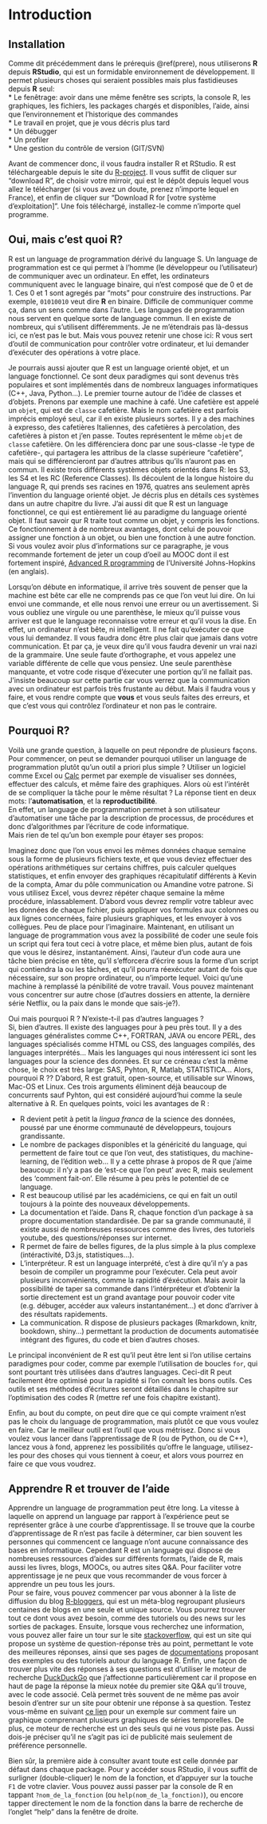 # Introduction {#intro}  
## Installation  
Comme dit précédemment dans le prérequis \@ref(prere), nous utiliserons **R** depuis **RStudio**, qui est un formidable environnement de développement. Il permet plusieurs choses qui seraient possibles mais plus fastidieuses depuis **R** seul:  
* Le fenêtrage: avoir dans une même fenêtre ses scripts, la console R, les graphiques, les fichiers, les packages chargés et disponibles, l'aide, ainsi que l'environnement et l'historique des commandes  
* Le travail en projet, que je vous décris plus tard  
* Un débugger  
* Un profiler  
* Une gestion du contrôle de version (GIT/SVN)  

Avant de commencer donc, il vous faudra installer R et RStudio. R est téléchargeable depuis le site du [R-project](https://www.r-project.org/). Il vous suffit de cliquer sur "download R", de choisir votre mirroir, qui est le dépôt depuis lequel vous allez le télécharger (si vous avez un doute, prenez n'importe lequel en France), et enfin de cliquer sur "Download R for [votre système d'exploitation]".
Une fois téléchargé, installez-le comme n'importe quel programme.

## Oui, mais c'est quoi R?  
R est un language de programmation dérivé du language S. Un language de programmation est ce qui permet à l'homme (le développeur ou l'utilisateur) de communiquer avec un ordinateur. En effet, les ordinateurs communiquent avec le language binaire, qui n'est composé que de 0 et de 1. Ces 0 et 1 sont agregés par "mots" pour construire des instructions. Par exemple, `01010010` veut dire **R** en binaire. Difficile de communiquer comme ça, dans un sens comme dans l'autre. Les languages de programmation nous servent en quelque sorte de language commun. Il en existe de nombreux, qui s'utilisent différemments. Je ne m'étendrais pas là-dessus ici, ce n'est pas le but. Mais vous pouvez retenir une chose ici: R vous sert d'outil de communication pour contrôler votre ordinateur, et lui demander d'exécuter des opérations à votre place.

Je pourrais aussi ajouter que R est un language orienté objet, et un language fonctionnel. Ce sont deux paradigmes qui sont devenus très populaires et sont implémentés dans de nombreux languages informatiques (C++, Java, Python...). Le premier tourne autour de l'idée de classes et d'objets. Prenons par exemple une machine à café. Une cafetière est appelé un `objet`, qui est de `classe` cafetière. Mais le nom cafetière est parfois imprécis employé seul, car il en existe plusieurs sortes. Il y a des machines à expresso, des cafetières Italiennes, des cafetières à percolation, des cafetières à piston et j'en passe. Toutes représentent le même `objet` de `classe` cafetière. On les différenciera donc par une sous-classe -le type de cafetière-, qui partagera les attribus de la classe supérieure "cafetière", mais qui se différencieront par d'autres attribus qu'ils n'auront pas en commun. Il existe trois différents systèmes objets orientés dans R: les S3, les S4 et les RC (Reference Classes). Ils découlent de la longue histoire du language R, qui prends ses racines en 1976, quatres ans seulement après l'invention du language orienté objet. Je décris plus en détails ces systèmes dans un autre chapitre du livre. J'ai aussi dit que R est un language fonctionnel, ce qui est entièrement lié au paradigme du language orienté objet. Il faut savoir qur R traite tout comme un objet, y compris les fonctions. Ce fonctionnement à de nombreux avantages, dont celui de pouvoir assigner une fonction à un objet, ou bien une fonction à une autre fonction.  Si vous voulez avoir plus d'informations sur ce paragraphe, je vous recommande fortement de jeter un coup d'oeil au MOOC dont il est fortement inspiré, [Advanced R programming](https://www.coursera.org/learn/advanced-r) de l'Université Johns-Hopkins (en anglais).

Lorsqu'on débute en informatique, il arrive très souvent de penser que la machine est bête car elle ne comprends pas ce que l'on veut lui dire. On lui envoi une commande, et elle nous renvoi une erreur ou un avertissement. Si vous oubliez une virgule ou une parenthèse, le mieux qu'il puisse vous arriver est que le language reconnaisse votre erreur et qu'il vous la dise. En effet, un ordinateur n'est bête, ni intelligent. Il ne fait qu'exécuter ce que vous lui demandez. Il vous faudra donc être plus clair que jamais dans votre communication. Et par ça, je veux dire qu'il vous faudra devenir un vrai nazi de la grammaire. Une seule faute d'orthographe, et vous appelez une variable différente de celle que vous pensiez. Une seule parenthèse manquante, et votre code risque d'éxecuter une portion qu'il ne fallait pas. J'insiste beaucoup sur cette partie car vous verrez que la communication avec un ordinateur est parfois très frustante au début. Mais il faudra vous y faire, et vous rendre compte que **vous** et vous seuls faites des erreurs, et que c'est vous qui contrôlez l'ordinateur et non pas le contraire.  





## Pourquoi R?  

Voilà une grande question, à laquelle on peut répondre de plusieurs façons. Pour commencer, on peut se demander pourquoi utiliser un language de programmation plutôt qu'un outil a priori plus simple ? Utiliser un logiciel comme Excel ou [Calc](http://www.openoffice.us.com/openoffice-calc.php) permet par exemple de visualiser ses données, effectuer des calculs, et même faire des graphiques. Alors où est l'intérêt de se compliquer la tâche pour le même résultat ? La réponse tient en deux mots: l'**automatisation**, et la **reproductibilité**.  
En effet, un language de programmation permet à son utilisateur d'automatiser une tâche par la description de processus, de procédures et donc d'algorithmes par l'écriture de code informatique.  
Mais rien de tel qu'un bon exemple pour étayer ses propos:

Imaginez donc que l'on vous envoi les mêmes données chaque semaine sous la forme de plusieurs fichiers texte, et que vous deviez effectuer des opérations arithmétiques sur certains chiffres, puis calculer quelques statistiques, et enfin envoyer des graphiques récapitulatif différents à Kevin de la compta, Amar  du pôle communication ou Amandine votre patrone. Si vous utilisez Excel, vous devrez répéter chaque semaine la même procédure, inlassablement. D'abord vous devrez remplir votre tableur avec les données de chaque fichier, puis appliquer vos formules aux colonnes ou aux lignes concernées, faire plusieurs graphiques, et les envoyer à vos collègues. Peu de place pour l'imaginaire.
Maintenant, en utilisant un language de programmation vous avez la possibilité de coder une seule fois un script qui fera tout ceci à votre place, et même bien plus, autant de fois que vous le désirez, instantanément. Ainsi, l'auteur d'un code aura une tâche bien précise en tête, qu'il s'efforcera d'écrire sous la forme d'un script qui contiendra la ou les tâches, et qu'il pourra réexécuter autant de fois que nécessaire, sur son propre ordinateur, ou n'importe lequel. Voici qu'une machine à remplassé la pénibilité de votre travail. Vous pouvez maintenant vous concentrer sur autre chose (d'autres dossiers en attente, la dernière série Netflix, ou la paix dans le monde que sais-je?).
  
Oui mais pourquoi R ? N'existe-t-il pas d'autres languages ?  
Si, bien d'autres. Il existe des languages pour à peu près tout. Il y a des languages généralistes comme C++, FORTRAN, JAVA ou encore PERL, des languages spécialisés comme HTML ou CSS, des languages compilés, des languages interprétés... Mais les languages qui nous intéressent ici sont les languages pour la science des données. Et sur ce créneau c'est la même chose, le choix est très large: SAS, Pyhton, R, Matlab, STATISTICA... Alors, pourquoi R ?? D'abord, R est gratuit, open-source, et utilisable sur Winows, Mac-OS et Linux. Ces trois arguments éliminent déjà beaucoup de concurrents sauf Pyhton, qui est considéré aujourd'hui comme la seule alternative à R. 
En quelques points, voici les avantages de R :  

* R devient petit à petit la *lingua franca* de la science des données, poussé par une énorme communauté de développeurs, toujours grandissante.  
* Le nombre de packages disponibles et la généricité du language, qui permettent de faire tout ce que l'on veut, des statistiques, du machine-learning, de l'édition web... Il y a cette phrase à propos de R que j'aime beaucoup: il n'y a pas de 'est-ce que l'on peut' avec R, mais seulement des 'comment fait-on'. Elle résume à peu près le potentiel de ce language.  
* R est beaucoup utilisé par les académiciens, ce qui en fait un outil toujours à la pointe des nouveaux développements.  
* La documentation et l'aide. Dans R, chaque fonction d'un package à sa propre documentation standardisée. De par sa grande communauté, il existe aussi de nombreuses ressources comme des livres, des tutoriels youtube, des questions/réponses sur internet.  
* R permet de faire de belles figures, de la plus simple à la plus complexe (intéractivité, D3.js, statistiques...).  
* L'interpréteur. R est un language interprété, c'est à dire qu'il n'y a pas besoin de compiler un programme pour l'exécuter. Cela peut avoir plusieurs inconvénients, comme la rapidité d'éxécution. Mais avoir la possibilité de taper sa commande dans l'intérpréteur et d'obtenir la sortie directement est un grand avantage pour pouvoir coder vite (e.g. débuger, accéder aux valeurs instantanément...) et donc d'arriver à des résultats rapidements.  
* La communication. R dispose de plusieurs packages (Rmarkdown, knitr, bookdown, shiny...) permettant la production de documents automatisée intégrant des figures, du code et bien d'autres choses.  
  
Le principal inconvénient de R est qu'il peut être lent si l'on utilise certains paradigmes pour coder, comme par exemple l'utilisation de boucles `for`, qui sont pourtant très utilisées dans d'autres languages. Ceci-dit R peut facilement être optimisé pour la rapidité si l'on connaît les bons outils. Ces outils et ses méthodes d'écritures seront détaillés dans le chapitre sur l'optimisation des codes R (mettre ref une fois chapitre existant).  

Enfin, au bout du compte, on peut dire que ce qui compte vraiment n'est pas le choix du language de programmation, mais plutôt ce que vous voulez en faire. Car le meilleur outil est l'outil que vous métrisez. Donc si vous voulez vous lancer dans l'apprentissage de R (ou de Python, ou de C++), lancez vous à fond, apprenez les possibilités qu'offre le language, utilisez-les pour des choses qui vous tiennent à coeur, et alors vous pourrez en faire ce que vous voudrez.  
  

## Apprendre R et trouver de l'aide  
Apprendre un language de programmation peut être long. La vitesse à laquelle on apprend un language par rapport à l'expérience peut se représenter grâce à une courbe d'apprentissage. Il se trouve que la courbe d'apprentissage de R n'est pas facile à déterminer, car bien souvent les personnes qui commencent ce language n'ont aucune connaissance des bases en informatique. Cependant R est un language qui dispose de nombreuses ressources d'aides sur différents formats, l'aide de R, mais aussi les livres, blogs, MOOCs, ou autres sites Q&A. Pour faciliter votre apprentissage je ne peux que vous recommander de vous forcer à apprendre un peu tous les jours.  
Pour se faire, vous pouvez commencer par vous abonner à la liste de diffusion du blog [R-bloggers](https://www.r-bloggers.com/), qui est un méta-blog regroupant plusieurs centaines de blogs en une seule et unique source. Vous pourrez trouver tout ce dont vous avez besoin, comme des tutoriels ou des news sur les sorties de packages. Ensuite, lorsque vous recherchez une information, vous pouvez aller faire un tour sur le site [stackoverflow](http://stackoverflow.com/questions/tagged/r), qui est un site qui propose un système de question-réponse très au point, permettant le vote des meilleures réponses, ainsi que ses pages de [documentations](http://stackoverflow.com/documentation/r/topics) proposant des exemples ou des tutoriels autour du language R. Enfin, une façon de trouver plus vite des réponses à ses questions est d'utiliser le moteur de recherche [DuckDuckGo](https://duckduckgo.com/) que j'affectionne particulièrement car il propose en haut de page la réponse la mieux notée du premier site Q&A qu'il trouve, avec le code associé. Celà permet très souvent de ne même pas avoir besoin d'entrer sur un site pour obtenir une réponse à sa question. Testez vous-même en suivant [ce lien](https://duckduckgo.com/?q=R+ggpot+mutliple+time-series&t=ffab&ia=qa) pour un exemple sur comment faire un graphique comprennant plusieurs graphiques de séries temporelles. De plus, ce moteur de recherche est un des seuls qui ne vous piste pas. Aussi dois-je préciser qu'il ne s'agit pas ici de publicité mais seulement de préférence personnelle.       

Bien sûr, la première aide à consulter avant toute est celle donnée par défaut dans chaque package. Pour y accéder sous RStudio, il vous suffit de surligner (double-cliquer) le nom de la fonction, et d'appuyer sur la touche `F1` de votre clavier. Vous pouvez aussi passer par la console de R en tappant `?nom_de_la_fonction` (ou `help(nom_de_la_fonction)`), ou encore tapper directement le nom de la fonction dans la barre de recherche de l'onglet "help" dans la fenêtre de droite.  